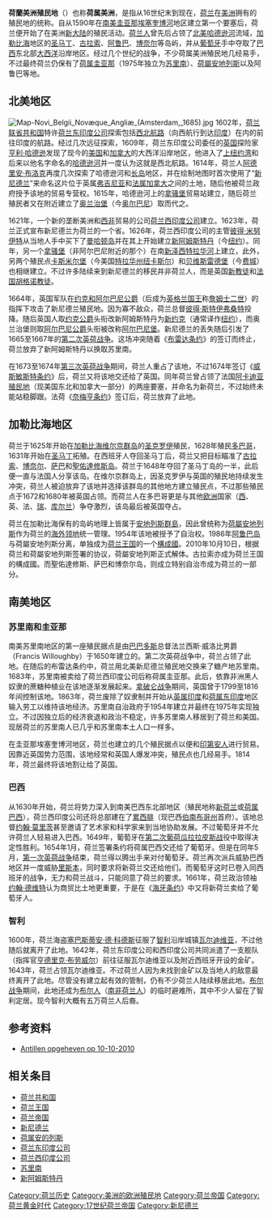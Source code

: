 {{Multiple issues|
{{no footnotes|time=2018-07-25T04:40:18+00:00}}
{{Refimprove|time=2022-02-19T15:31:34+00:00}}
}}
{{欧洲国家的美洲殖民地}}
'''荷蘭美洲殖民地'''（{{lang-nl|Nederlandse koloniën van Amerika}}）也称'''荷属美洲'''，是指从16世纪末到现在，[[荷兰|荷兰]]在[[美洲|美洲]]拥有的殖民地的统称。自从1590年在[[南美|南美]][[圭亚那|圭亚那]][[埃塞奎博河|埃塞奎博河]]地区建立第一个要塞后，荷兰便开始了在美洲[[新大陆|新大陆]]的殖民活动。[[荷兰人|荷兰人]]曾先后占领了[[北美|北美]][[哈德逊河|哈德逊河]]流域，[[加勒比海|加勒比海]]地区的[[聖馬丁島_(加勒比海)|圣马丁]]、[[古拉索|古拉索]]、[[阿鲁巴|阿鲁巴]]、[[博奈尔岛|博奈尔]]等岛屿，并从[[葡萄牙|葡萄牙]]手中夺取了[[巴西|巴西]]东北部[[大西洋|大西洋]]沿岸地区。经过几个世纪的战争，不少荷属美洲殖民地几经易手，不过最终荷兰仍保有了[[苏里南|荷属圭亚那]]（1975年独立为[[苏里南|苏里南]]）、[[荷屬安地列斯|荷屬安地列斯]]以及阿鲁巴等地。

==北美地区==
[[Image:Map-Novi_Belgii_Novæque_Angliæ_(Amsterdam,_1685).jpg|thumb]]
1602年，[[荷兰联省共和国|荷兰联省共和国]]特许[[荷兰东印度公司|荷兰东印度公司]]探索包括[[西北水道|西北航路]]（向西航行到达[[印度|印度]]）在内的前往印度的航路。经过几次远征探索，1609年，荷兰东印度公司委任的[[英国|英国]]探险家[[亨利·哈德逊|亨利·哈德逊]]发现了现今的[[美国|美国]]和[[加拿大|加拿大]]的大西洋沿岸地区，他进入了[[上纽约湾|上纽约湾]]和后来以他名字命名的[[哈德逊河|哈德逊河]]并一度认为这就是西北航路。1614年，荷兰人[[阿德里安·布洛克|阿德里安·布洛克]]再度几次探索了哈德逊河和[[长岛|长岛]]地区，并在绘制地图时首次使用了“[[新尼德兰|新尼德兰]]”来命名这片位于英属[[弗吉尼亚|弗吉尼亚]]和[[新法兰西|法属加拿大]]之间的土地，随后他被荷兰政府授予该地的贸易专营权。1615年，哈德逊河上的[[拿骚堡_(诺斯河)|拿骚堡]]贸易站建立，随后荷兰殖民者又在附近建立了[[奥兰治堡|奥兰治堡]]（今[[奥尔巴尼_(纽约州)|奥尔巴尼]]）取而代之。

1621年，一个新的垄断美洲和[[西非|西非]]贸易的公司[[荷兰西印度公司|荷兰西印度公司]]建立。1623年，荷兰正式宣布新尼德兰为荷兰的一个省。1626年，荷兰西印度公司的主管[[彼得·米努伊特|彼得·米努伊特]]从当地人手中买下了[[曼哈顿岛|曼哈顿岛]]并在其上开始建立[[新阿姆斯特丹|新阿姆斯特丹]]（今[[纽约|纽约]]）。同年，另一个[[拿骚堡|拿骚堡]]（非阿尔巴尼附近的那个）在南[[新泽西|新泽西]][[特拉华河|特拉华河]]上建立，此外，另两个殖民点[[卡斯米尔堡|卡斯米尔堡]]（今美国[[特拉华州|特拉华州]][[纽卡斯尔|纽卡斯尔]]）和[[贝维斯雷德堡|贝维斯雷德堡]]（今[[费城|费城]]）也相继建立。不过许多陆续来到新尼德兰的移民并非荷兰人，而是英国[[新教徒|新教徒]]和[[法国|法国]][[胡格诺派|胡格诺教徒]]。

1664年，英国军队在[[约克公爵|约克和阿尔巴尼公爵]]（后成为[[英格兰国王|英格兰国王]]称[[詹姆斯二世_(英格兰)|詹姆士二世]]）的指挥下攻击了新尼德兰殖民地。因为寡不敌众，荷兰总督[[彼得·斯特伊弗桑特|彼得·斯特伊弗桑特]]投降。随后英国人取[[约克公爵|约克公爵]]头衔改新阿姆斯特丹为[[纽约|新约克]]（通常译作[[纽约|纽约]]），而奥兰治堡则取[[阿尔巴尼公爵|阿尔巴尼公爵]]头衔被改称[[阿尔巴尼堡|阿尔巴尼堡]]。新尼德兰的丢失随后引发了1665至1667年的[[英荷战争|第二次英荷战争]]。这场冲突随着《[[布雷达条约|布雷达条约]]》的签订而终止，荷兰放弃了新阿姆斯特丹以换取苏里南。

在1673至1674年[[英荷战争|第三次英荷战争]]期间，荷兰人重占了该地，不过1674年签订《[[威斯敏斯特条约|威斯敏斯特条约]]》后，荷兰又将该地交还给了英国。同年荷兰曾占领了法国[[阿卡迪亚_(加拿大)|阿卡迪亚殖民地]]（现美国东北和加拿大一部分）的两座要塞，并命名为新荷兰，不过始终未能站稳脚跟。法荷《[[奈梅亨条约|奈梅亨条约]]》签订后，荷兰放弃了此地。

==加勒比海地区==
荷兰于1625年开始在[[加勒比海|加勒比海]][[维尔京群岛|维尔京群岛]]的[[聖克羅伊島|圣克罗伊]]殖民，1628年殖民[[多巴哥|多巴哥]]，1631年开始在[[聖馬丁島_(加勒比海)|圣马丁]]拓殖。在西班牙人夺回圣马丁后，荷兰又把目标瞄准了[[古拉索|古拉索]]、[[博奈尔|博奈尔]]、[[萨巴|萨巴]]和[[聖佑達修斯|聖佑達修斯岛]]。荷兰于1648年夺回了圣马丁岛的一半，此后便一直与法国人分享该岛。在维尔京群岛上，因圣克罗伊与英国的殖民地持续发生冲突，荷兰人被迫放弃了该地并选择该群岛的其他地方建立殖民点，不过那些殖民点于1672和1680年被英国占领。而荷兰人在多巴哥更是与其他[[欧洲|欧洲]]国家（[[西班牙|西]]、英、法、[[瑞典|瑞]]、[[库尔兰|库尔兰]]）争夺激烈，该岛最后被英国夺占。

荷兰在加勒比海保有的岛屿地理上皆属于[[安地列斯群島|安地列斯群島]]，因此曾统称为[[荷屬安地列斯|荷屬安地列斯]]作为荷兰的[[海外领地|海外领地]]统一管理。1954年该地被授予了自治权。1986年[[阿鲁巴岛|阿鲁巴岛]]与荷屬安地列斯分离，单独成为[[荷兰王国|荷兰王国]]的一个[[構成國|構成國]]。2010年10月10日，根据荷兰和荷屬安地列斯签署的协议，荷屬安地列斯正式解体。古拉索亦成为荷兰王国的構成國。而聖佑達修斯、萨巴和博奈尔岛，则成立特别自治市成为荷兰的一部分。

==南美地区==
===苏里南和圭亚那===
南美苏里南地区的第一座殖民据点是由[[巴巴多斯|巴巴多斯]]总督法兰西斯·威洛比男爵（Francis Willoughby）于1650年建立的。第二次英荷战争中，荷兰占领了此地。在随后的布雷达条约中，荷兰用北美新尼德兰殖民地交换来了糖产地苏里南。1683年，苏里南被卖给了荷兰西印度公司后称荷属圭亚那。此后，依靠非洲黑人奴隶的蔗糖种植业在该地逐渐发展起来。[[拿破仑战争|拿破仑战争]]期间，英国曾于1799至1816年间控制该地。1863年，荷兰废除了奴隶制并开始从[[英属印度|英属印度]]和[[荷属东印度|荷属东印度]]地区输入劳工以维持该地经济。苏里南自治政府于1954年建立并最终在1975年实现独立。不过因独立后的经济衰退和政治不稳定，许多苏里南人移居到了荷兰和美国。现居荷兰的苏里南人已几乎和苏里南本土人口一样多。

在圭亚那埃塞奎博河地区，荷兰也建立的几个殖民据点以便和[[印第安人|印第安人]]进行贸易。因靠近英国势力范围，该地经常和英国人爆发冲突，殖民点也几经易手。1814年，荷兰最终将该地割让给了英国。

===巴西===
从1630年开始，荷兰将势力深入到南美巴西东北部地区（殖民地称[[新荷兰|新荷兰]]或[[荷属巴西|荷属巴西]]），荷兰西印度公司还将总部建在了[[累西腓|累西腓]]（现巴西[[伯南布哥州|伯南布哥州]]首府）。该地总督[[约翰·莫里茨|约翰·莫里茨]]甚至邀请了艺术家和科学家来到当地协助发展。不过葡萄牙并不允许荷兰人轻易进入巴西。1649年，葡萄牙在[[第二次葡荷瓜拉拉皮斯战|第二次葡荷瓜拉拉皮斯战]]役中取得决定性胜利。1654年1月，荷兰签署条约将荷属巴西交还给了葡萄牙。但是在同年5月，[[英荷战争|第一次英荷战争]]结束，荷兰得以腾出手来对付葡萄牙。荷兰再次派兵威胁巴西地区并一度威胁[[里斯本|里斯本]]，同时要求将新荷兰交还给他们。而葡萄牙这时已卷入同西班牙的战争，无力和荷兰战斗，只能同意了荷兰的要求。1661年，荷兰政治领袖[[约翰·德维特|约翰·德维特]]认为商贸比土地更重要，于是在《[[海牙条约|海牙条约]]》中又将新荷兰卖给了葡萄牙人。

===智利===
1600年，荷兰海盗[[塞巴斯蒂安·德·科德斯|塞巴斯蒂安·德·科德斯]]征服了[[智利|智利]]沿岸城镇[[瓦尔迪维亚|瓦尔迪维亚]]，不过他随后就离开了此地。1642年，荷兰东印度公司和西印度公司共同派遣了一支舰队（指挥官[[亨德里克·布劳威尔|亨德里克·布劳威尔]]）前往征服瓦尔迪维亚以及附近西班牙开设的金矿。1643年，荷兰占领瓦尔迪维亚。不过荷兰人因为未找到金矿以及当地人的敌意最终离开了此地。尽管没有建立起有效的管制，仍有不少荷兰人陆续移居此地。[[布尔战争|布尔战争]]期间，此地还成为[[布尔人|布尔人]]（[[布尔人|南非荷兰人]]）的临时避难所，其中不少人留在了智利定居。现今智利大概有五万荷兰人后裔。

==参考资料==
*{{nl}}[http://www.nos.nl/nosjournaal/artikelen/2009/10/1/011009_antillen.html Antillen opgeheven op 10-10-2010] {{Wayback|url=http://www.nos.nl/nosjournaal/artikelen/2009/10/1/011009_antillen.html |date=20091004012255 }}

==相关条目==
*[[荷兰共和国|荷兰共和国]]
*[[荷兰王国|荷兰王国]]
*[[荷兰帝国|荷兰帝国]]
*[[新尼德兰|新尼德兰]]
*[[荷属安的列斯|荷属安的列斯]]
*[[荷兰东印度公司|荷兰东印度公司]]
*[[荷兰西印度公司|荷兰西印度公司]]
*[[苏里南|苏里南]]
*[[新阿姆斯特丹|新阿姆斯特丹]]

[[Category:荷兰历史|Category:荷兰历史]]
[[Category:美洲的欧洲殖民地|Category:美洲的欧洲殖民地]]
[[Category:荷兰帝国|Category:荷兰帝国]]
[[Category:荷兰黄金时代|Category:荷兰黄金时代]]
[[Category:17世纪荷兰帝国|Category:17世纪荷兰帝国]]
[[Category:新尼德兰|Category:新尼德兰]]